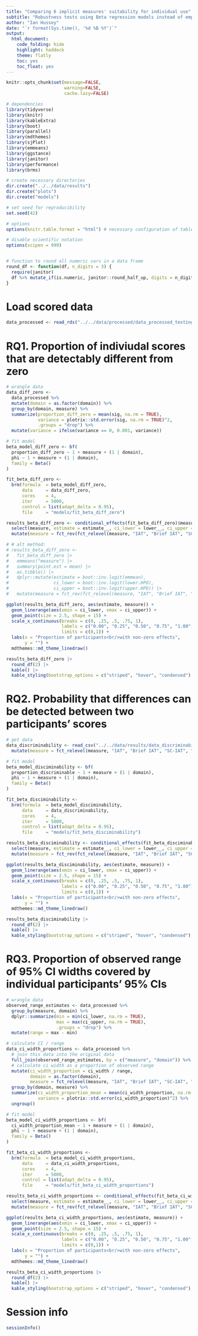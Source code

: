 ```yaml
---
title: "Comparing 6 implicit measures' suitability for individual use"
subtitle: "Robustness tests using Beta regression models instead of empirical logit models"
author: "Ian Hussey"
date: "`r format(Sys.time(), '%d %B %Y')`"
output:
  html_document:
    code_folding: hide
    highlight: haddock
    theme: flatly
    toc: yes
    toc_float: yes
---
```


```r
knitr::opts_chunk$set(message=FALSE,
                      warning=FALSE,
                      cache.lazy=FALSE)
```

```r

# dependencies
library(tidyverse)
library(knitr)
library(kableExtra)
library(boot)
library(parallel)
library(mdthemes)
library(sjPlot)
library(emmeans)
library(ggstance)
library(janitor)
library(performance)
library(brms)

# create necessary directories
dir.create("../../data/results")
dir.create("plots")
dir.create("models")

# set seed for reproducibility
set.seed(42)

# options
options(knitr.table.format = "html") # necessary configuration of tables

# disable scientific notation
options(scipen = 999)


# function to round all numeric vars in a data frame
round_df <- function(df, n_digits = 3) {
  require(janitor)
  df %>% mutate_if(is.numeric, janitor::round_half_up, digits = n_digits)
}

```

# Load scored data

```r

data_processed <- read_rds("../../data/processed/data_processed_testing.rds")

```

# RQ1. Proportion of indiviudal scores that are detectably different from zero

```r

# wrangle data
data_diff_zero <-
  data_processed %>%
  mutate(domain = as.factor(domain)) %>%
  group_by(domain, measure) %>%
  summarize(proportion_diff_zero = mean(sig, na.rm = TRUE),
            variance = plotrix::std.error(sig, na.rm = TRUE)^2,
            .groups = "drop") %>%
  mutate(variance = ifelse(variance == 0, 0.001, variance))

# fit model
beta_model_diff_zero <- bf(
  proportion_diff_zero ~ 1 + measure + (1 | domain),
  phi ~ 1 + measure + (1 | domain),
  family = Beta()
)

fit_beta_diff_zero <- 
  brm(formula  = beta_model_diff_zero,
      data     = data_diff_zero,
      cores    = 4,
      iter     = 5000,
      control = list(adapt_delta = 0.95),
      file     = "models/fit_beta_diff_zero")

results_beta_diff_zero <- conditional_effects(fit_beta_diff_zero)$measure |>
  select(measure, estimate = estimate__, ci_lower = lower__, ci_upper = upper__) |>
  mutate(measure = fct_rev(fct_relevel(measure, "IAT", "Brief IAT", "SC-IAT", "AMP", "GNAT", "EPT")))

# # alt method:
# results_beta_diff_zero <- 
#   fit_beta_diff_zero |>
#   emmeans("measure") |>
#   summary(point.est = mean) |>
#   as.tibble() |>
#   dplyr::mutate(estimate = boot::inv.logit(emmean),
#                 ci_lower = boot::inv.logit(lower.HPD),
#                 ci_upper = boot::inv.logit(upper.HPD)) |>
#   mutate(measure = fct_rev(fct_relevel(measure, "IAT", "Brief IAT", "SC-IAT", "AMP", "GNAT", "EPT")))

ggplot(results_beta_diff_zero, aes(estimate, measure)) +
  geom_linerange(aes(xmin = ci_lower, xmax = ci_upper)) +
  geom_point(size = 2.5, shape = 15) +
  scale_x_continuous(breaks = c(0, .25, .5, .75, 1), 
                     labels = c("0.00", "0.25", "0.50", "0.75", "1.00"),
                     limits = c(0,1)) +
  labs(x = "Proportion of participants<br/>with non-zero effects",
       y = "") +
  mdthemes::md_theme_linedraw() 

results_beta_diff_zero |>
  round_df(2) |>
  kable() |>
  kable_styling(bootstrap_options = c("striped", "hover", "condensed"), full_width = FALSE)

```

# RQ2. Probability that differences can be detected between two participants' scores

```r

# get data
data_discriminability <- read_csv("../../data/results/data_discriminability.csv") |>
  mutate(measure = fct_relevel(measure, "IAT", "Brief IAT", "SC-IAT", "AMP", "GNAT", "EPT"))

# fit model
beta_model_disciminability <- bf(
  proportion_discriminable ~ 1 + measure + (1 | domain),
  phi ~ 1 + measure + (1 | domain),
  family = Beta()
)

fit_beta_disciminability <- 
  brm(formula  = beta_model_disciminability,
      data     = data_discriminability,
      cores    = 4,
      iter     = 5000,
      control = list(adapt_delta = 0.95),
      file     = "models/fit_beta_disciminability")

results_beta_disciminability <- conditional_effects(fit_beta_disciminability)$measure |>
  select(measure, estimate = estimate__, ci_lower = lower__, ci_upper = upper__) |>
  mutate(measure = fct_rev(fct_relevel(measure, "IAT", "Brief IAT", "SC-IAT", "AMP", "GNAT", "EPT")))

ggplot(results_beta_disciminability, aes(estimate, measure)) +
  geom_linerange(aes(xmin = ci_lower, xmax = ci_upper)) +
  geom_point(size = 2.5, shape = 15) +
  scale_x_continuous(breaks = c(0, .25, .5, .75, 1), 
                     labels = c("0.00", "0.25", "0.50", "0.75", "1.00"),
                     limits = c(0,1)) +
  labs(x = "Proportion of participants<br/>with non-zero effects",
       y = "") +
  mdthemes::md_theme_linedraw() 

results_beta_disciminability |>
  round_df(2) |>
  kable() |>
  kable_styling(bootstrap_options = c("striped", "hover", "condensed"), full_width = FALSE)

```

# RQ3. Proportion of observed range of 95% CI widths covered by individual participants' 95% CIs

```r

# wrangle data
observed_range_estimates <- data_processed %>%
  group_by(measure, domain) %>%
  dplyr::summarize(min = min(ci_lower, na.rm = TRUE),
                   max = max(ci_upper, na.rm = TRUE),
                   .groups = "drop") %>%
  mutate(range = max - min)

# calculate CI / range
data_ci_width_proportions <- data_processed %>%
  # join this data into the original data
  full_join(observed_range_estimates, by = c("measure", "domain")) %>%
  # calculate ci width as a proportion of observed range
  mutate(ci_width_proportion = ci_width / range,
         domain = as.factor(domain),
         measure = fct_relevel(measure, "IAT", "Brief IAT", "SC-IAT", "AMP", "GNAT", "EPT")) %>%
  group_by(domain, measure) %>%
  summarize(ci_width_proportion_mean = mean(ci_width_proportion, na.rm = TRUE),
            variance = plotrix::std.error(ci_width_proportion)^2) %>%
  ungroup()

# fit model
beta_model_ci_width_proportions <- bf(
  ci_width_proportion_mean ~ 1 + measure + (1 | domain),
  phi ~ 1 + measure + (1 | domain),
  family = Beta()
)

fit_beta_ci_width_proportions <- 
  brm(formula  = beta_model_ci_width_proportions,
      data     = data_ci_width_proportions,
      cores    = 4,
      iter     = 5000,
      control = list(adapt_delta = 0.95),
      file     = "models/fit_beta_ci_width_proportions")

results_beta_ci_width_proportions <- conditional_effects(fit_beta_ci_width_proportions)$measure |>
  select(measure, estimate = estimate__, ci_lower = lower__, ci_upper = upper__) |>
  mutate(measure = fct_rev(fct_relevel(measure, "IAT", "Brief IAT", "SC-IAT", "AMP", "GNAT", "EPT")))

ggplot(results_beta_ci_width_proportions, aes(estimate, measure)) +
  geom_linerange(aes(xmin = ci_lower, xmax = ci_upper)) +
  geom_point(size = 2.5, shape = 15) +
  scale_x_continuous(breaks = c(0, .25, .5, .75, 1), 
                     labels = c("0.00", "0.25", "0.50", "0.75", "1.00"),
                     limits = c(0,1)) +
  labs(x = "Proportion of participants<br/>with non-zero effects",
       y = "") +
  mdthemes::md_theme_linedraw() 

results_beta_ci_width_proportions |>
  round_df(2) |>
  kable() |>
  kable_styling(bootstrap_options = c("striped", "hover", "condensed"), full_width = FALSE)

```

# Session info

```r

sessionInfo()

```


